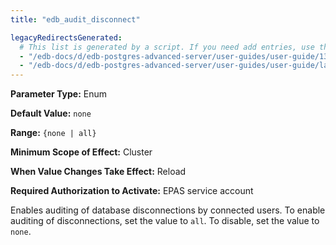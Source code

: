 ```yaml
---
title: "edb_audit_disconnect"

legacyRedirectsGenerated:
  # This list is generated by a script. If you need add entries, use the `legacyRedirects` key.
  - "/edb-docs/d/edb-postgres-advanced-server/user-guides/user-guide/13/edb_audit_disconnect.html"
  - "/edb-docs/d/edb-postgres-advanced-server/user-guides/user-guide/latest/edb_audit_disconnect.html"
---
```


<div id="edb_audit_disconnect" class="registered_link"></div>

**Parameter Type:** Enum

**Default Value:** `none`

**Range:** `{none | all}`

**Minimum Scope of Effect:** Cluster

**When Value Changes Take Effect:** Reload

**Required Authorization to Activate:** EPAS service account

Enables auditing of database disconnections by connected users. To enable auditing of disconnections, set the value to `all`. To disable, set the value to `none`.

